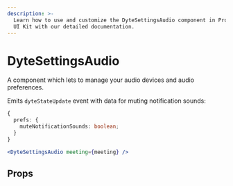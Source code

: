 ```yaml
---
description: >-
  Learn how to use and customize the DyteSettingsAudio component in ProductDB's React
  UI Kit with our detailed documentation.
---
```


# DyteSettingsAudio

A component which lets to manage your audio devices and audio preferences.

Emits `dyteStateUpdate` event with data for muting notification sounds:

```ts
{
  prefs: {
    muteNotificationSounds: boolean;
  }
}
```

```jsx live
<DyteSettingsAudio meeting={meeting} />
```

## Props

<PropsTable of="dyte-settings-audio" />

<head>
  <title>React UI Kit DyteSettingsAudio</title>
</head>
